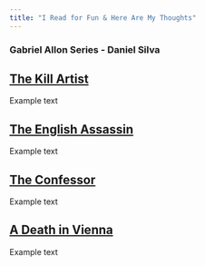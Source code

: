 ```yaml
---
title: "I Read for Fun & Here Are My Thoughts"
---
```


### Gabriel Allon Series - Daniel Silva

::: {.callout-tip appearance="minimal" collapse="true"}

## [**The Kill Artist**](https://bookshop.org/p/books/the-kill-artist-daniel-silva/11084043?ean=9780451209337)

Example text

:::

::: {.callout-tip appearance="minimal" collapse="true"}

## [**The English Assassin**](https://bookshop.org/p/books/the-english-assassin-daniel-silva/11083314?ean=9780451208187)

Example text

:::

::: {.callout-tip appearance="minimal" collapse="true"}

## [**The Confessor**](https://bookshop.org/p/books/the-confessor-daniel-silva/11085063?ean=9780451211484)

Example text

:::

::: {.callout-tip appearance="minimal" collapse="true"}

## [**A Death in Vienna**](https://bookshop.org/p/books/a-death-in-vienna-daniel-silva/11085899?ean=9780451213181)

Example text

:::